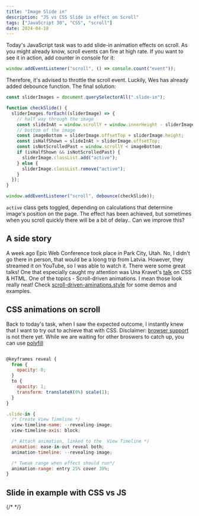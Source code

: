 ```yaml
---
title: "Image Slide in"
description: "JS vs CSS Slide in effect on Scroll"
tags: ["JavaScript 30", "CSS", "scroll"]
date: 2024-04-18
---
```



Today's JavaScript task was to add slide-in animation effects on scroll. As you might already know, scroll events can fire at high rate. If you want to see it in action, add counter in console for it:

```javascript
window.addEventListener("scroll", () => console.count("event"));
```

Therefore, it's advised to throttle the scroll event.
Luckily, Wes has already added debounce function. The final solution:

```javascript
const sliderImages = document.querySelectorAll(".slide-in");

function checkSlide() {
  sliderImages.forEach((sliderImage) => {
    // half way through the image
    const slideInAt = window.scrollY + window.innerHeight - sliderImage.height / 2;
    // bottom of the image
    const imageBottom = sliderImage.offsetTop + sliderImage.height;
    const isHalfShown = slideInAt > sliderImage.offsetTop;
    const isNotScrolledPast = window.scrollY < imageBottom;
    if (isHalfShown && isNotScrolledPast) {
      sliderImage.classList.add("active");
    } else {
      sliderImage.classList.remove("active");
    }
  });
}

window.addEventListener("scroll", debounce(checkSlide));
```

`active` class gets toggled, depending on calculations that determine image's position on the page.
The effect has been achieved, but sometimes when you scroll quickly there will be a bit of delay..
Can we improve this?

## A side story

A week ago Epic Web Conference took place in Park City, Utah. No, I didn't go there in person, that would be a loong trip from Latvia. However, they streamed it on YouTube, so I was able to watch it.
There were some great talks! One that especially caught my attention was Una Kravet's [talk](https://www.youtube.com/live/Q0fwzlwTLWk?si=pfHDS2wrsX4gOapK&t=3680) on CSS & HTML.
One of the topics - Scroll-driven animations. I mean those look really neat! Check [scroll-driven-aminations.style](https://scroll-driven-animations.style/) for some demos and examples.

## CSS animations on scroll

Back to today's task, when I saw the expected outcome, I instantly knew that I want to try out to achieve that with CSS. Disclaimer: [browser support](https://caniuse.com/?search=view-timeline) is not there yet. While we are waiting for other broswers to catch up, you can use [polyfill](https://github.com/flackr/scroll-timeline)

```javascript

@keyframes reveal {
  from {
    opacity: 0;
  }
  to {
    opacity: 1;
    transform: translateX(0%) scale(1);
  }
}

.slide-in {
  /* Create View Timeline */
  view-timeline-name: --revealing-image;
  view-timeline-axis: block;

  /* Attach animation, linked to the  View Timeline */
  animation: ease-in-out reveal both;
  animation-timeline: --revealing-image;

  /* Tweak range when effect should run*/
  animation-range: entry 25% cover 30%;
}
```

## Slide in example with CSS vs JS

{/* <ImageSlideExample /> */}

<div class="grid grid-cols-1 sm:grid-cols-2 sm:gap-12">
  <image-slide-in variant="CSS"></image-slide-in>
  <image-slide-in variant="JS"></image-slide-in>
</div>
